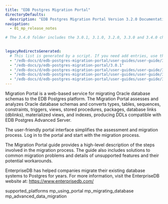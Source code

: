 ```yaml
---
title: "EDB Postgres Migration Portal"
directoryDefaults:
  description: "EDB Postgres Migration Portal Version 3.2.0 Documentation and release notes. EDB Postgre Migration Portal converts Oracle Schema to PostgreSQL online. "
navigation: 
  - 01_mp_release_notes

# The 3.4.0 folder includes the 3.0.1, 3.1.0, 3.2.0, 3.3.0 and 3.4.0 changes. We removed the earlier release folders because we only want to display a Version label for Migration Portal documentation reflecting the latest release on Docs 2.0. When preparing for a future release, create your working branch, rename the 3.4.0 folder to the latest version number, and add a redirect for the previous version the Migration Portal section in the file /static/_redirects. To get back to the previous sources use a tag dated between June 23rd and June 27th, 2021.

  
legacyRedirectsGenerated:
  # This list is generated by a script. If you need add entries, use the `legacyRedirects` key.
  - "/edb-docs/d/edb-postgres-migration-portal/user-guides/user-guide/3.0.1/index.html"
  - "/edb-docs/p/edb-postgres-migration-portal/3.0.1"
  - "/edb-docs/d/edb-postgres-migration-portal/user-guides/user-guide/3.0.1/conclusion.html"
  - "/edb-docs/d/edb-postgres-migration-portal/user-guides/user-guide/3.0.1/whats_new.html"
  - "/edb-docs/d/edb-postgres-migration-portal/user-guides/user-guide/3.0.1/genindex.html"
---
```


<div id="index" class="registered_link"></div>

Migration Portal is a web-based service for migrating Oracle database schemas to the EDB Postgres platform. The Migration Portal assesses and analyzes Oracle database schemas and converts types, tables, sequences, constraints, triggers, views, stored procedures, packages, database links (dblinks), materialized views, and indexes, producing DDLs compatible with EDB Postgres Advanced Server.

The user-friendly portal interface simplifies the assessment and migration process. Log in to the portal and start with the migration process.

The Migration Portal guide provides a high-level description of the steps involved in the migration process. The guide also includes solutions to common migration problems and details of unsupported features and their potential workarounds.

EnterpriseDB has helped companies migrate their existing database systems to Postgres for years. For more information, visit the EnterpriseDB website at: <https://www.enterprisedb.com/>

<div class="toctree" maxdepth="3">

 supported_platforms mp_using_portal mp_migrating_database mp_advanced_data_migration 

</div>
